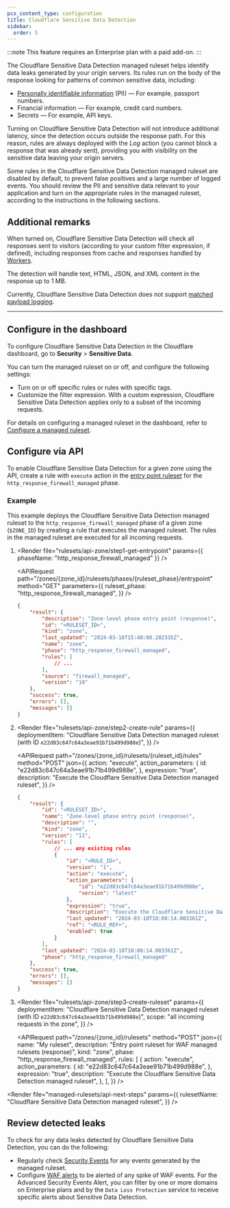 ```yaml
---
pcx_content_type: configuration
title: Cloudflare Sensitive Data Detection
sidebar:
  order: 5
---
```



:::note
This feature requires an Enterprise plan with a paid add-on.
:::

The Cloudflare Sensitive Data Detection managed ruleset helps identify data leaks generated by your origin servers. Its rules run on the body of the response looking for patterns of common sensitive data, including:

- [Personally identifiable information](https://www.cloudflare.com/learning/privacy/what-is-pii/) (PII) — For example, passport numbers.
- Financial information — For example, credit card numbers.
- Secrets — For example, API keys.

Turning on Cloudflare Sensitive Data Detection will not introduce additional latency, since the detection occurs outside the response path. For this reason, rules are always deployed with the _Log_ action (you cannot block a response that was already sent), providing you with visibility on the sensitive data leaving your origin servers.

Some rules in the Cloudflare Sensitive Data Detection managed ruleset are disabled by default, to prevent false positives and a large number of logged events. You should review the PII and sensitive data relevant to your application and turn on the appropriate rules in the managed ruleset, according to the instructions in the following sections.

## Additional remarks

When turned on, Cloudflare Sensitive Data Detection will check all responses sent to visitors (according to your custom filter expression, if defined), including responses from cache and responses handled by [Workers](/workers/).

The detection will handle text, HTML, JSON, and XML content in the response up to 1 MB.

Currently, Cloudflare Sensitive Data Detection does not support [matched payload logging](/waf/managed-rules/payload-logging/).

---

## Configure in the dashboard

To configure Cloudflare Sensitive Data Detection in the Cloudflare dashboard, go to **Security** > **Sensitive Data**.

You can turn the managed ruleset on or off, and configure the following settings:

- Turn on or off specific rules or rules with specific tags.
- Customize the filter expression. With a custom expression, Cloudflare Sensitive Data Detection applies only to a subset of the incoming requests.

For details on configuring a managed ruleset in the dashboard, refer to [Configure a managed ruleset](/waf/managed-rules/deploy-zone-dashboard/#configure-a-managed-ruleset).

## Configure via API

To enable Cloudflare Sensitive Data Detection for a given zone using the API, create a rule with `execute` action in the [entry point ruleset](/ruleset-engine/about/rulesets/#entry-point-ruleset) for the `http_response_firewall_managed` phase.

### Example

This example deploys the Cloudflare Sensitive Data Detection managed ruleset to the `http_response_firewall_managed` phase of a given zone (`$ZONE_ID`) by creating a rule that executes the managed ruleset. The rules in the managed ruleset are executed for all incoming requests.

1.  <Render
    	file="rulesets/api-zone/step1-get-entrypoint"
    	params={{ phaseName: "http_response_firewall_managed" }}
    />

    <APIRequest
    	path="/zones/{zone_id}/rulesets/phases/{ruleset_phase}/entrypoint"
    	method="GET"
    	parameters={{
    		ruleset_phase: "http_response_firewall_managed",
    	}}
    />

    ```json output {4}
    {
    	"result": {
    		"description": "Zone-level phase entry point (response)",
    		"id": "<RULESET_ID>",
    		"kind": "zone",
    		"last_updated": "2024-03-16T15:40:08.202335Z",
    		"name": "zone",
    		"phase": "http_response_firewall_managed",
    		"rules": [
    			// ...
    		],
    		"source": "firewall_managed",
    		"version": "10"
    	},
    	"success": true,
    	"errors": [],
    	"messages": []
    }
    ```

2.  <Render
    	file="rulesets/api-zone/step2-create-rule"
    	params={{
    		deploymentItem:
    			"Cloudflare Sensitive Data Detection managed ruleset (with ID `e22d83c647c64a3eae91b71b499d988e`)",
    	}}
    />

    <APIRequest
    	path="/zones/{zone_id}/rulesets/{ruleset_id}/rules"
    	method="POST"
    	json={{
    		action: "execute",
    		action_parameters: {
    			id: "e22d83c647c64a3eae91b71b499d988e",
    		},
    		expression: "true",
    		description:
    			"Execute the Cloudflare Sensitive Data Detection managed ruleset",
    	}}
    />

    ```json output
    {
    	"result": {
    		"id": "<RULESET_ID>",
    		"name": "Zone-level phase entry point (response)",
    		"description": "",
    		"kind": "zone",
    		"version": "11",
    		"rules": [
    			// ... any existing rules
    			{
    				"id": "<RULE_ID>",
    				"version": "1",
    				"action": "execute",
    				"action_parameters": {
    					"id": "e22d83c647c64a3eae91b71b499d988e",
    					"version": "latest"
    				},
    				"expression": "true",
    				"description": "Execute the Cloudflare Sensitive Data Detection managed ruleset",
    				"last_updated": "2024-03-18T18:08:14.003361Z",
    				"ref": "<RULE_REF>",
    				"enabled": true
    			}
    		],
    		"last_updated": "2024-03-18T18:08:14.003361Z",
    		"phase": "http_response_firewall_managed"
    	},
    	"success": true,
    	"errors": [],
    	"messages": []
    }
    ```

3.  <Render
    	file="rulesets/api-zone/step3-create-ruleset"
    	params={{
    		deploymentItem:
    			"Cloudflare Sensitive Data Detection managed ruleset (with ID `e22d83c647c64a3eae91b71b499d988e`)",
    		scope: "all incoming requests in the zone",
    	}}
    />

    <APIRequest
    	path="/zones/{zone_id}/rulesets"
    	method="POST"
    	json={{
    		name: "My ruleset",
    		description: "Entry point ruleset for WAF managed rulesets (response)",
    		kind: "zone",
    		phase: "http_response_firewall_managed",
    		rules: [
    			{
    				action: "execute",
    				action_parameters: {
    					id: "e22d83c647c64a3eae91b71b499d988e",
    				},
    				expression: "true",
    				description:
    					"Execute the Cloudflare Sensitive Data Detection managed ruleset",
    			},
    		],
    	}}
    />

<Render
	file="managed-rulesets/api-next-steps"
	params={{
		rulesetName: "Cloudflare Sensitive Data Detection managed ruleset",
	}}
/>

<Render file="managed-rulesets/api-more-resources" />

## Review detected leaks

To check for any data leaks detected by Cloudflare Sensitive Data Detection, you can do the following:

- Regularly check [Security Events](/waf/analytics/security-events/) for any events generated by the managed ruleset.
- Configure [WAF alerts](/waf/reference/alerts/) to be alerted of any spike of WAF events. For the Advanced Security Events Alert, you can filter by one or more domains on Enterprise plans and by the `Data Loss Protection` service to receive specific alerts about Sensitive Data Detection.
